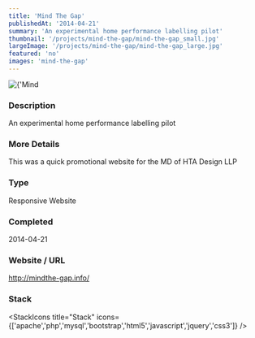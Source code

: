```yaml
---
title: 'Mind The Gap'
publishedAt: '2014-04-21'
summary: 'An experimental home performance labelling pilot'
thumbnail: '/projects/mind-the-gap/mind-the-gap_small.jpg'
largeImage: '/projects/mind-the-gap/mind-the-gap_large.jpg'
featured: 'no'
images: 'mind-the-gap'
---
```


<div className="relative w-full h-[400px] sm:h-[600px] md:h-[760px] lg:h-[920px]">
  <Image
    alt={'Mind The Gap'}
    src={'/projects/mind-the-gap/mind-the-gap.jpg'}
    sizes="(max-width: 640px) 100%, 100%"
    fill={true}
    priority
    style={{
      objectFit: 'contain'
    }}
  />
</div>

### Description

An experimental home performance labelling pilot

### More Details

This was a quick promotional website for the MD of HTA Design LLP

### Type

Responsive Website


### Completed
2014-04-21

### Website / URL
http://mindthe-gap.info/


### Stack

<StackIcons
  title="Stack"
  icons={['apache','php','mysql','bootstrap','html5','javascript','jquery','css3']}
  />
